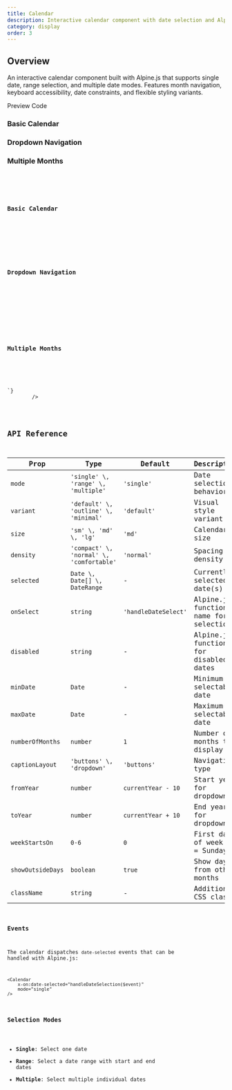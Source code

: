 ```yaml
---
title: Calendar
description: Interactive calendar component with date selection and Alpine.js state management
category: display
order: 3
---
```



## Overview

An interactive calendar component built with Alpine.js that supports single date, range selection, and multiple date modes. Features month navigation, keyboard accessibility, date constraints, and flexible styling variants.

<Tabs defaultValue="preview" class="h-auto">
    <TabsList variant="pills" slot="list">
        <TabsTrigger value="preview" variant="pills">
            Preview
        </TabsTrigger>
        <TabsTrigger value="code" variant="pills">
            Code
        </TabsTrigger>
    </TabsList>
    <TabsContent value="preview" preview class="space-y-8">
        <div class="grid grid-cols-1 lg:grid-cols-2 gap-8">
            <div class="space-y-4">
                <h3 class="text-lg font-semibold">Basic Calendar</h3>
                <Calendar mode="single" />
            </div>
            <div class="space-y-4">
                <h3 class="text-lg font-semibold">Dropdown Navigation</h3>
                <Calendar
                    mode="single"
                    captionLayout="dropdown"
                    fromYear={2020}
                    toYear={2030}
                />
            </div>
        </div>
        <div class="grid grid-cols-1 lg:grid-cols-2 gap-8">
            <div class="space-y-4">
                <h3 class="text-lg font-semibold">Multiple Months</h3>
                <Calendar mode="range" numberOfMonths={2} density="compact" />
            </div>
        </div>
    </TabsContent>
    <TabsContent value="code">
        <Code
            language="astro"
            code={`---
---
<div class="grid grid-cols-1 lg:grid-cols-2 gap-8">
    <div class="space-y-4">
        <h3 class="text-lg font-semibold">Basic Calendar</h3>
        <Calendar mode="single"  />
    </div>
    <div class="space-y-4">
        <h3 class="text-lg font-semibold">Dropdown Navigation</h3>
        <Calendar mode="single" captionLayout="dropdown" fromYear={2020} toYear={2030} />
    </div>
</div>
<div class="grid grid-cols-1 lg:grid-cols-2 gap-8">
    <div class="space-y-4">
        <h3 class="text-lg font-semibold">Multiple Months</h3>
        <Calendar mode="range" numberOfMonths={2} density="compact" />
    </div>
</div>
`}
        />
    </TabsContent>
</Tabs>

## API Reference

| Prop              | Type                                     | Default              | Description                           |
| ----------------- | ---------------------------------------- | -------------------- | ------------------------------------- |
| `mode`            | `'single' \, 'range' \, 'multiple'`      | `'single'`           | Date selection behavior               |
| `variant`         | `'default' \, 'outline' \, 'minimal'`    | `'default'`          | Visual style variant                  |
| `size`            | `'sm' \, 'md' \, 'lg'`                   | `'md'`               | Calendar size                         |
| `density`         | `'compact' \, 'normal' \, 'comfortable'` | `'normal'`           | Spacing density                       |
| `selected`        | `Date \, Date[] \, DateRange`            | -                    | Currently selected date(s)            |
| `onSelect`        | `string`                                 | `'handleDateSelect'` | Alpine.js function name for selection |
| `disabled`        | `string`                                 | -                    | Alpine.js function for disabled dates |
| `minDate`         | `Date`                                   | -                    | Minimum selectable date               |
| `maxDate`         | `Date`                                   | -                    | Maximum selectable date               |
| `numberOfMonths`  | `number`                                 | `1`                  | Number of months to display           |
| `captionLayout`   | `'buttons' \, 'dropdown'`                | `'buttons'`          | Navigation type                       |
| `fromYear`        | `number`                                 | `currentYear - 10`   | Start year for dropdown               |
| `toYear`          | `number`                                 | `currentYear + 10`   | End year for dropdown                 |
| `weekStartsOn`    | `0-6`                                    | `0`                  | First day of week (0 = Sunday)        |
| `showOutsideDays` | `boolean`                                | `true`               | Show days from other months           |
| `className`       | `string`                                 | -                    | Additional CSS classes                |

### Events

The calendar dispatches `date-selected` events that can be handled with Alpine.js:

```astro
<Calendar
    x-on:date-selected="handleDateSelection($event)"
    mode="single"
/>
```

### Selection Modes

- **Single**: Select one date
- **Range**: Select a date range with start and end dates
- **Multiple**: Select multiple individual dates
